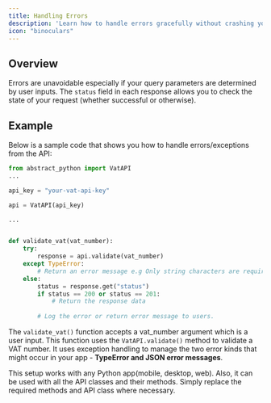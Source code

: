 ```yaml
---
title: Handling Errors
description: 'Learn how to handle errors gracefully without crashing your app'
icon: "binoculars"
---
```



## Overview

Errors are unavoidable especially if your query parameters are determined by user inputs. The `status` field in each response allows you to check the
state of your request (whether successful or otherwise).

## Example
Below is a sample code that shows you how to handle errors/exceptions from the API:


```python
from abstract_python import VatAPI
...

api_key = "your-vat-api-key"

api = VatAPI(api_key)

...


def validate_vat(vat_number):
    try:
        response = api.validate(vat_number)
    except TypeError:
        # Return an error message e.g Only string characters are required not integers
    else:
        status = response.get("status")
        if status == 200 or status == 201:
            # Return the response data
        
        # Log the error or return error message to users.

```

The `validate_vat()` function accepts a vat_number argument which is a user input. This function uses the `VatAPI.validate()` method to validate a VAT number.
It uses exception handling to manage the two error kinds that might occur in your app - **TypeError and JSON error messages**.

This setup works with any Python app(mobile, desktop, web). Also, it can be used with all the API classes and their methods. 
Simply replace the required methods and API class where necessary.